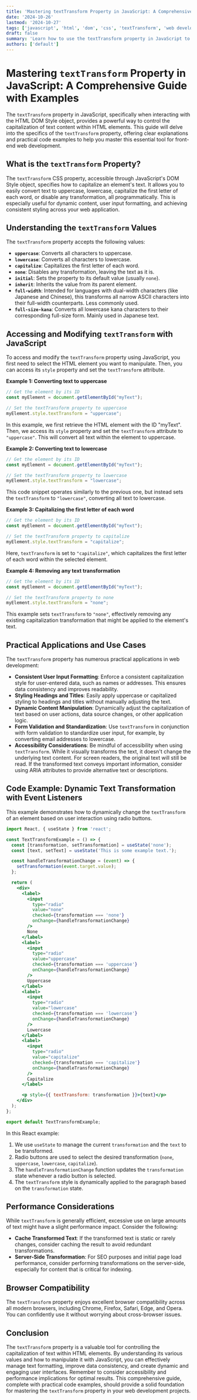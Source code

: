 ```yaml
---
title: 'Mastering textTransform Property in JavaScript: A Comprehensive Guide with Examples'
date: '2024-10-26'
lastmod: '2024-10-27'
tags: ['javascript', 'html', 'dom', 'css', 'textTransform', 'web development', 'front-end development']
draft: false
summary: 'Learn how to use the textTransform property in JavaScript to manipulate the capitalization of text within HTML elements. This comprehensive guide provides detailed explanations and practical code examples for uppercase, lowercase, capitalize, and none transformations.'
authors: ['default']
---
```


# Mastering `textTransform` Property in JavaScript: A Comprehensive Guide with Examples

The `textTransform` property in JavaScript, specifically when interacting with the HTML DOM Style object, provides a powerful way to control the capitalization of text content within HTML elements.  This guide will delve into the specifics of the `textTransform` property, offering clear explanations and practical code examples to help you master this essential tool for front-end web development.

## What is the `textTransform` Property?

The `textTransform` CSS property, accessible through JavaScript's DOM Style object, specifies how to capitalize an element's text.  It allows you to easily convert text to uppercase, lowercase, capitalize the first letter of each word, or disable any transformation, all programmatically.  This is especially useful for dynamic content, user input formatting, and achieving consistent styling across your web application.

## Understanding the `textTransform` Values

The `textTransform` property accepts the following values:

*   **`uppercase`**: Converts all characters to uppercase.
*   **`lowercase`**: Converts all characters to lowercase.
*   **`capitalize`**: Capitalizes the first letter of each word.
*   **`none`**: Disables any transformation, leaving the text as it is.
*   **`initial`**: Sets the property to its default value (usually `none`).
*   **`inherit`**: Inherits the value from its parent element.
*   **`full-width`**: Intended for languages with dual-width characters (like Japanese and Chinese), this transforms all narrow ASCII characters into their full-width counterparts.  Less commonly used.
*   **`full-size-kana`**: Converts all lowercase kana characters to their corresponding full-size form. Mainly used in Japanese text.

## Accessing and Modifying `textTransform` with JavaScript

To access and modify the `textTransform` property using JavaScript, you first need to select the HTML element you want to manipulate. Then, you can access its `style` property and set the `textTransform` attribute.

**Example 1: Converting text to uppercase**

```javascript
// Get the element by its ID
const myElement = document.getElementById("myText");

// Set the textTransform property to uppercase
myElement.style.textTransform = "uppercase";
```

In this example, we first retrieve the HTML element with the ID "myText".  Then, we access its `style` property and set the `textTransform` attribute to `"uppercase"`.  This will convert all text within the element to uppercase.

**Example 2: Converting text to lowercase**

```javascript
// Get the element by its ID
const myElement = document.getElementById("myText");

// Set the textTransform property to lowercase
myElement.style.textTransform = "lowercase";
```

This code snippet operates similarly to the previous one, but instead sets the `textTransform` to `"lowercase"`, converting all text to lowercase.

**Example 3: Capitalizing the first letter of each word**

```javascript
// Get the element by its ID
const myElement = document.getElementById("myText");

// Set the textTransform property to capitalize
myElement.style.textTransform = "capitalize";
```

Here, `textTransform` is set to `"capitalize"`, which capitalizes the first letter of each word within the selected element.

**Example 4: Removing any text transformation**

```javascript
// Get the element by its ID
const myElement = document.getElementById("myText");

// Set the textTransform property to none
myElement.style.textTransform = "none";
```

This example sets `textTransform` to `"none"`, effectively removing any existing capitalization transformation that might be applied to the element's text.

## Practical Applications and Use Cases

The `textTransform` property has numerous practical applications in web development:

*   **Consistent User Input Formatting**:  Enforce a consistent capitalization style for user-entered data, such as names or addresses.  This ensures data consistency and improves readability.
*   **Styling Headings and Titles**: Easily apply uppercase or capitalized styling to headings and titles without manually adjusting the text.
*   **Dynamic Content Manipulation**:  Dynamically adjust the capitalization of text based on user actions, data source changes, or other application logic.
*   **Form Validation and Standardization**: Use `textTransform` in conjunction with form validation to standardize user input, for example, by converting email addresses to lowercase.
*   **Accessibility Considerations**:  Be mindful of accessibility when using `textTransform`.  While it visually transforms the text, it doesn't change the underlying text content.  For screen readers, the original text will still be read.  If the transformed text conveys important information, consider using ARIA attributes to provide alternative text or descriptions.

## Code Example:  Dynamic Text Transformation with Event Listeners

This example demonstrates how to dynamically change the `textTransform` of an element based on user interaction using radio buttons.

```jsx
import React, { useState } from 'react';

const TextTransformExample = () => {
  const [transformation, setTransformation] = useState('none');
  const [text, setText] = useState('This is some example text.');

  const handleTransformationChange = (event) => {
    setTransformation(event.target.value);
  };

  return (
    <div>
      <label>
        <input
          type="radio"
          value="none"
          checked={transformation === 'none'}
          onChange={handleTransformationChange}
        />
        None
      </label>
      <label>
        <input
          type="radio"
          value="uppercase"
          checked={transformation === 'uppercase'}
          onChange={handleTransformationChange}
        />
        Uppercase
      </label>
      <label>
        <input
          type="radio"
          value="lowercase"
          checked={transformation === 'lowercase'}
          onChange={handleTransformationChange}
        />
        Lowercase
      </label>
      <label>
        <input
          type="radio"
          value="capitalize"
          checked={transformation === 'capitalize'}
          onChange={handleTransformationChange}
        />
        Capitalize
      </label>

      <p style={{ textTransform: transformation }}>{text}</p>
    </div>
  );
};

export default TextTransformExample;
```

In this React example:

1.  We use `useState` to manage the current `transformation` and the `text` to be transformed.
2.  Radio buttons are used to select the desired transformation (`none`, `uppercase`, `lowercase`, `capitalize`).
3.  The `handleTransformationChange` function updates the `transformation` state whenever a radio button is selected.
4.  The `textTransform` style is dynamically applied to the paragraph based on the `transformation` state.

## Performance Considerations

While `textTransform` is generally efficient, excessive use on large amounts of text might have a slight performance impact. Consider the following:

*   **Cache Transformed Text**: If the transformed text is static or rarely changes, consider caching the result to avoid redundant transformations.
*   **Server-Side Transformation**:  For SEO purposes and initial page load performance, consider performing transformations on the server-side, especially for content that is critical for indexing.

## Browser Compatibility

The `textTransform` property enjoys excellent browser compatibility across all modern browsers, including Chrome, Firefox, Safari, Edge, and Opera.  You can confidently use it without worrying about cross-browser issues.

## Conclusion

The `textTransform` property is a valuable tool for controlling the capitalization of text within HTML elements. By understanding its various values and how to manipulate it with JavaScript, you can effectively manage text formatting, improve data consistency, and create dynamic and engaging user interfaces.  Remember to consider accessibility and performance implications for optimal results.  This comprehensive guide, complete with practical code examples, should provide a solid foundation for mastering the `textTransform` property in your web development projects.